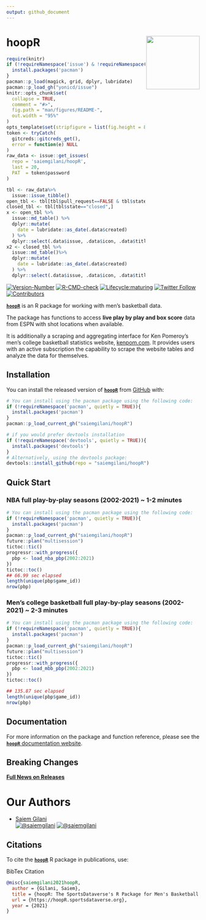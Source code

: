 ```yaml
---
output: github_document
---
```


#

# hoopR <a href='https://hoopR.sportsdataverse.org'><img src="https://hoopR.sportsdataverse.org/img/logo.png" align="right" height="139"/></a>
```r
require(knitr)
if (!requireNamespace('issue') & !requireNamespace('pacman')){
  install.packages('pacman')
}
pacman::p_load(magick, grid, dplyr, lubridate)
pacman::p_load_gh("yonicd/issue")
knitr::opts_chunk$set(
  collapse = TRUE,
  comment = "#>",
  fig.path = "man/figures/README-",
  out.width = "95%"
)
opts_template$set(stripfigure = list(fig.height = 8, out.width = "95%"))
token <- tryCatch(
  gitcreds::gitcreds_get(),
  error = function(e) NULL
)
raw_data <- issue::get_issues(
  repo = 'saiemgilani/hoopR',
  last = 20,
  PAT  = token$password
)

tbl <- raw_data%>%
  issue::issue_tibble()
open_tbl <- tbl[tbl$pull_request==FALSE & tbl$state=="open",]
closed_tbl <- tbl[tbl$state=="closed",]
x <- open_tbl %>%
  issue::md_table() %>% 
  dplyr::mutate(
    date = lubridate::as_date(.data$created)
  ) %>% 
  dplyr::select(.data$issue, .data$icon, .data$title, .data$labels, .data$opened_by, .data$date, .data$closed)
x2 <- closed_tbl %>% 
  issue::md_table()%>% 
  dplyr::mutate(
    date = lubridate::as_date(.data$created)
  ) %>% 
  dplyr::select(.data$issue, .data$icon, .data$title, .data$labels, .data$opened_by, .data$date, .data$closed)
```


<!-- badges: start -->

[![Version-Number](https://img.shields.io/github/r-package/v/saiemgilani/hoopR?label=hoopR&logo=R&style=for-the-badge)](https://github.com/saiemgilani/hoopR/)  [![R-CMD-check](https://img.shields.io/github/workflow/status/saiemgilani/hoopR/R-CMD-check?label=R-CMD-Check&logo=R&logoColor=white&style=for-the-badge)](https://github.com/saiemgilani/hoopR/actions/workflows/R-CMD-check.yaml) [![Lifecycle:maturing](https://img.shields.io/badge/lifecycle-maturing-blue.svg?style=for-the-badge&logo=github)](https://github.com/saiemgilani/hoopR/) [![Twitter Follow](https://img.shields.io/twitter/follow/saiemgilani?color=blue&label=%40saiemgilani&logo=twitter&style=for-the-badge)](https://twitter.com/saiemgilani)  [![Contributors](https://img.shields.io/github/contributors/saiemgilani/hoopR?style=for-the-badge)](https://github.com/saiemgilani/hoopR/graphs/contributors)
<!-- badges: end -->

[**`hoopR`**](https://hoopR.sportsdataverse.org) is an R package for working with men's basketball data. 

The package has functions to access **live play by play and box score** data from ESPN with shot locations when available.

It is additionally a scraping and aggregating interface for Ken Pomeroy's men's college basketball statistics website, [kenpom.com](https://kenpom.com). It provides users with an active subscription the capability to scrape the website tables and analyze the data for themselves.

## Installation

You can install the released version of [**`hoopR`**](https://github.com/saiemgilani/hoopR/) from [GitHub](https://github.com/saiemgilani/hoopR) with:

``` r
# You can install using the pacman package using the following code:
if (!requireNamespace('pacman', quietly = TRUE)){
  install.packages('pacman')
}
pacman::p_load_current_gh("saiemgilani/hoopR")
```

``` r
# if you would prefer devtools installation
if (!requireNamespace('devtools', quietly = TRUE)){
  install.packages('devtools')
}
# Alternatively, using the devtools package:
devtools::install_github(repo = "saiemgilani/hoopR")
```

## Quick Start

### **NBA full play-by-play seasons (2002-2021) ~ 1-2 minutes**
```r
# You can install using the pacman package using the following code:
if (!requireNamespace('pacman', quietly = TRUE)){
  install.packages('pacman')
}
pacman::p_load_current_gh("saiemgilani/hoopR")
future::plan("multisession")
tictoc::tic()
progressr::with_progress({
  pbp <- load_nba_pbp(2002:2021)
})
tictoc::toc()
## 66.99 sec elapsed
length(unique(pbp$game_id))
nrow(pbp)
```


### **Men's college basketball full play-by-play seasons (2002-2021) ~ 2-3 minutes**
```r
# You can install using the pacman package using the following code:
if (!requireNamespace('pacman', quietly = TRUE)){
  install.packages('pacman')
}
pacman::p_load_current_gh("saiemgilani/hoopR")
future::plan("multisession")
tictoc::tic()
progressr::with_progress({
  pbp <- load_mbb_pbp(2002:2021)
})
tictoc::toc()

## 135.87 sec elapsed
length(unique(pbp$game_id))
nrow(pbp)
```

## **Documentation**

For more information on the package and function reference, please see the  [**`hoopR`** documentation website](https://saiemgilani.github.io/hoopR/).

## **Breaking Changes**

[**Full News on Releases**](https://hoopR.sportsdataverse.org/CHANGELOG)


# **Our Authors**

-   [Saiem Gilani](https://twitter.com/saiemgilani)       
<a href="https://twitter.com/saiemgilani" target="blank"><img src="https://img.shields.io/twitter/follow/saiemgilani?color=blue&label=%40saiemgilani&logo=twitter&style=for-the-badge" alt="@saiemgilani" /></a>
<a href="https://github.com/saiemgilani" target="blank"><img src="https://img.shields.io/github/followers/saiemgilani?color=eee&logo=Github&style=for-the-badge" alt="@saiemgilani" /></a>


## **Citations**

To cite the [**`hoopR`**](https://hoopR.sportsdataverse.org) R package in publications, use:

BibTex Citation
```bibtex
@misc{saiemgilani2021hoopR,
  author = {Gilani, Saiem},
  title = {hoopR: The SportsDataverse's R Package for Men's Basketball Data.},
  url = {https://hoopR.sportsdataverse.org},
  year = {2021}
}
```
